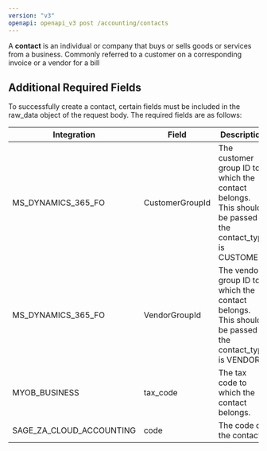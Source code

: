 ```yaml
---
version: "v3"
openapi: openapi_v3 post /accounting/contacts
---
```


A **contact** is an individual or company that buys or sells goods or services from a business. Commonly referred to a customer on a corresponding invoice or a vendor for a bill

## Additional Required Fields

To successfully create a contact, certain fields must be included in the raw_data object of the request body. The required fields are as follows:

| Integration              | Field           | Description                                                                                                | Required |
| ------------------------ | --------------- | ---------------------------------------------------------------------------------------------------------- | -------- |
| MS_DYNAMICS_365_FO       | CustomerGroupId | The customer group ID to which the contact belongs. This should be passed if the contact_type is CUSTOMER. | Yes      |
| MS_DYNAMICS_365_FO       | VendorGroupId   | The vendor group ID to which the contact belongs. This should be passed if the contact_type is VENDOR.     | Yes      |
| MYOB_BUSINESS            | tax_code        | The tax code to which the contact belongs.                                                                 | Yes      |
| SAGE_ZA_CLOUD_ACCOUNTING | code            | The code of the contact.                                                                                   | Yes      |
